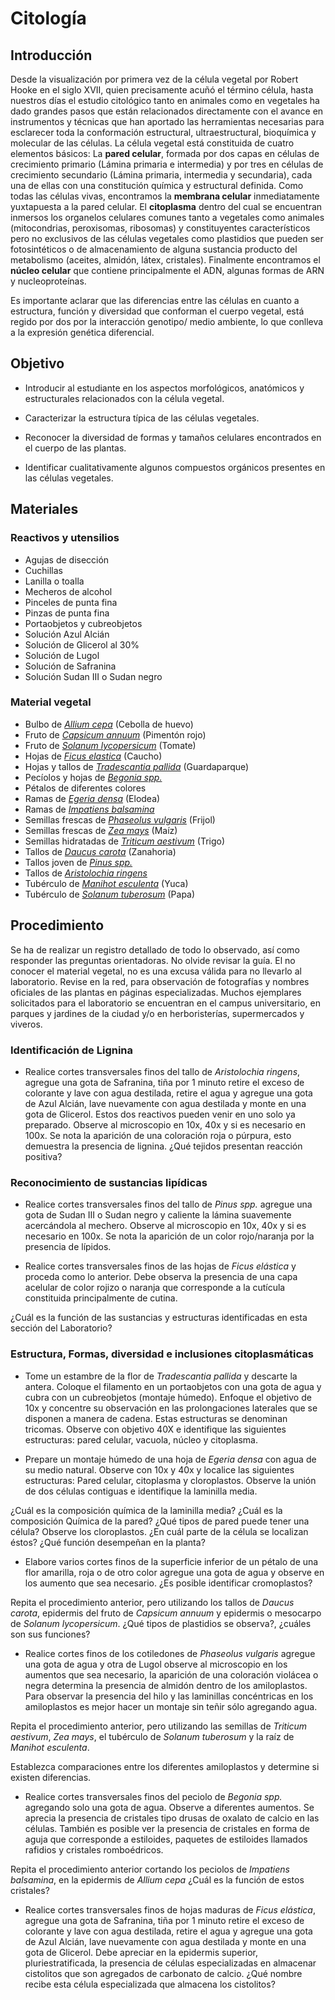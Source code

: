 # Citología

## Introducción

Desde la visualización por primera vez de la célula vegetal por Robert Hooke en el siglo XVII, quien precisamente acuñó el término célula, hasta nuestros días el estudio citológico tanto en animales como en vegetales ha dado grandes pasos que están relacionados directamente con el avance en instrumentos y técnicas que han aportado las herramientas necesarias para esclarecer toda la conformación estructural, ultraestructural, bioquímica y molecular de las células.
La célula vegetal está constituida de cuatro elementos básicos: 
La **pared celular**, formada por dos capas en células de crecimiento primario (Lámina primaria e intermedia) y por tres en células de crecimiento secundario (Lámina primaria, intermedia y secundaria), cada una de ellas con una constitución química y estructural definida.
Como todas las células vivas, encontramos la **membrana celular** inmediatamente yuxtapuesta a la pared celular.
El **citoplasma** dentro del cual se encuentran inmersos los organelos celulares comunes tanto a vegetales como animales (mitocondrias, peroxisomas, ribosomas) y constituyentes característicos pero no exclusivos de las células vegetales como plastidios que pueden ser fotosintéticos o de almacenamiento de alguna sustancia producto del metabolismo (aceites, almidón, látex, cristales). Finalmente encontramos el **núcleo celular** que contiene principalmente el ADN, algunas formas de ARN y nucleoproteínas.

Es importante aclarar que las diferencias entre las células en cuanto a estructura, función y diversidad que conforman el cuerpo vegetal, está regido por dos por la interacción genotipo/ medio ambiente, lo que conlleva a la expresión genética diferencial.

## Objetivo

-   Introducir al estudiante en los aspectos morfológicos, anatómicos y estructurales relacionados con la célula vegetal.

-   Caracterizar la estructura típica de las células vegetales.

-   Reconocer la diversidad de formas y tamaños celulares encontrados en el cuerpo de las plantas.

-   Identificar cualitativamente algunos compuestos orgánicos presentes en las células vegetales.

## Materiales

### Reactivos y utensilios

-   Agujas de disección
-   Cuchillas
-   Lanilla o toalla
-   Mecheros de alcohol
-   Pinceles de punta fina
-   Pinzas de punta fina
-   Portaobjetos y cubreobjetos
-   Solución Azul Alcián
-   Solución de Glicerol al 30%
-   Solución de Lugol
-   Solución de Safranina
-   Solución Sudan III o Sudan negro

### Material vegetal

-   Bulbo de [*Allium cepa*](https://tropicos.org/name/18401646) (Cebolla de huevo)
-   Fruto de [*Capsicum annuum*](https://tropicos.org/name/29600002) (Pimentón rojo)
-   Fruto de [*Solanum lycopersicum*](https://tropicos.org/name/29605838) (Tomate)
-   Hojas de [*Ficus elastica*](https://tropicos.org/name/21302161) (Caucho)
-   Hojas y tallos de [*Tradescantia pallida*](https://tropicos.org/name/8300409) (Guardaparque)
-   Pecíolos y hojas de [*Begonia spp.*](https://tropicos.org/name/40025930)
-   Pétalos de diferentes colores
-   Ramas de [*Egeria densa*](https://tropicos.org/name/16100033) (Elodea)
-   Ramas de [*Impatiens balsamina*](https://tropicos.org/name/3100102)
-   Semillas frescas de [*Phaseolus vulgaris*](https://tropicos.org/name/13031753) (Frijol)
-   Semillas frescas de [*Zea mays*](https://tropicos.org/name/25510055) (Maíz)
-   Semillas hidratadas de [*Triticum aestivum*](https://tropicos.org/name/25510034) (Trigo)
-   Tallos de [*Daucus carota*](https://tropicos.org/name/1701516) (Zanahoria)
-   Tallos joven de [*Pinus spp.*](https://tropicos.org/name/40009142)
-   Tallos de [*Aristolochia ringens*](https://tropicos.org/name/2500164)
-   Tubérculo de [*Manihot esculenta*](https://tropicos.org/name/12800237) (Yuca)
-   Tubérculo de [*Solanum tuberosum*](https://tropicos.org/name/29600334) (Papa)

## Procedimiento

Se ha de realizar un registro detallado de todo lo observado, así como responder las preguntas orientadoras. No olvide revisar la guía. El no conocer el material vegetal, no es una excusa válida para no llevarlo al laboratorio. Revise en la red, para observación de fotografías y nombres oficiales de las plantas en páginas especializadas. Muchos ejemplares solicitados para el laboratorio se encuentran en el campus universitario, en parques y jardines de la ciudad y/o en herboristerías, supermercados y viveros.

### Identificación de Lignina

-   Realice cortes transversales finos del tallo de *Aristolochia ringens*, agregue una gota de Safranina, tiña por 1 minuto retire el exceso de colorante y lave con agua destilada, retire el agua y agregue una gota de Azul Alcián, lave nuevamente con agua destilada y monte en una gota de Glicerol. Estos dos reactivos pueden venir en uno solo ya preparado. Observe al microscopio en 10x, 40x y si es necesario en 100x. Se nota la aparición de una coloración roja o púrpura, esto demuestra la presencia de lignina. ¿Qué tejidos presentan reacción positiva?

### Reconocimiento de sustancias lipídicas

-   Realice cortes transversales finos del tallo de *Pinus spp.* agregue una gota de Sudan III o Sudan negro y caliente la lámina suavemente acercándola al mechero. Observe al microscopio en 10x, 40x y si es necesario en 100x. Se nota la aparición de un color rojo/naranja por la presencia de lípidos.

-   Realice cortes transversales finos de las hojas de *Ficus elástica* y proceda como lo anterior. Debe observa la presencia de una capa acelular de color rojizo o naranja que corresponde a la cutícula constituida principalmente de cutina.

¿Cuál es la función de las sustancias y estructuras identificadas en esta sección del Laboratorio?

### Estructura, Formas, diversidad e inclusiones citoplasmáticas

-   Tome un estambre de la flor de *Tradescantia pallida* y descarte la antera. Coloque el filamento en un portaobjetos con una gota de agua y cubra con un cubreobjetos (montaje húmedo). Enfoque el objetivo de 10x y concentre su observación en las prolongaciones laterales que se disponen a manera de cadena. Estas estructuras se denominan tricomas. Observe con objetivo 40X e identifique las siguientes estructuras: pared celular, vacuola, núcleo y citoplasma.

-   Prepare un montaje húmedo de una hoja de *Egeria densa* con agua de su medio natural. Observe con 10x y 40x y localice las siguientes estructuras: Pared celular, citoplasma y cloroplastos. Observe la unión de dos células contiguas e identifique la laminilla media.

¿Cuál es la composición química de la laminilla media? ¿Cuál es la composición Química de la pared? ¿Qué tipos de pared puede tener una célula? Observe los cloroplastos. ¿En cuál parte de la célula se localizan éstos? ¿Qué función desempeñan en la planta?

-   Elabore varios cortes finos de la superficie inferior de un pétalo de una flor amarilla, roja o de otro color agregue una gota de agua y observe en los aumento que sea necesario. ¿Es posible identificar cromoplastos?

Repita el procedimiento anterior, pero utilizando los tallos de *Daucus carota*, epidermis del fruto de *Capsicum annuum* y epidermis o mesocarpo de *Solanum lycopersicum*. ¿Qué tipos de plastidios se observa?, ¿cuáles son sus funciones?

-   Realice cortes finos de los cotiledones de *Phaseolus vulgaris* agregue una gota de agua y otra de Lugol observe al microscopio en los aumentos que sea necesario, la aparición de una coloración violácea o negra determina la presencia de almidón dentro de los amiloplastos. Para observar la presencia del hilo y las laminillas concéntricas en los amiloplastos es mejor hacer un montaje sin teñir sólo agregando agua.

Repita el procedimiento anterior, pero utilizando las semillas de *Triticum aestivum*, *Zea mays*, el tubérculo de *Solanum tuberosum* y la raíz de *Manihot esculenta*.

Establezca comparaciones entre los diferentes amiloplastos y determine si existen diferencias.

-   Realice cortes transversales finos del peciolo de *Begonia spp.* agregando solo una gota de agua. Observe a diferentes aumentos. Se aprecia la presencia de cristales tipo drusas de oxalato de calcio en las células. También es posible ver la presencia de cristales en forma de aguja que corresponde a estiloides, paquetes de estiloides llamados rafidios y cristales romboédricos.  

Repita el procedimiento anterior cortando los peciolos de *Impatiens balsamina*, en la epidermis de *Allium cepa* ¿Cuál es la función de estos cristales?

-   Realice cortes transversales finos de hojas maduras de *Ficus elástica*, agregue una gota de Safranina, tiña por 1 minuto retire el exceso de colorante y lave con agua destilada, retire el agua y agregue una gota de Azul Alcián, lave nuevamente con agua destilada y monte en una gota de Glicerol. Debe apreciar en la epidermis superior, pluriestratificada, la presencia de células especializadas en almacenar cistolitos que son agregados de carbonato de calcio. ¿Qué nombre recibe esta célula especializada que almacena los cistolitos?